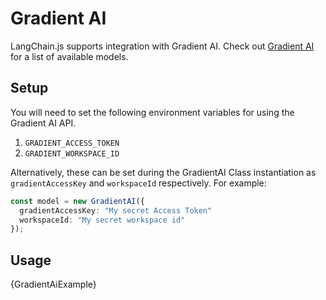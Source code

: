 # Gradient AI

LangChain.js supports integration with Gradient AI. Check out [Gradient AI](https://docs.gradient.ai/docs) for a list of available models.

## Setup

You will need to set the following environment variables for using the Gradient AI API.

1. `GRADIENT_ACCESS_TOKEN`
2. `GRADIENT_WORKSPACE_ID`

Alternatively, these can be set during the GradientAI Class instantiation as `gradientAccessKey` and `workspaceId` respectively.
For example:

```typescript
const model = new GradientAI({
  gradientAccessKey: "My secret Access Token"
  workspaceId: "My secret workspace id"
});
```

## Usage


<CodeBlock language="typescript">{GradientAiExample}</CodeBlock>
